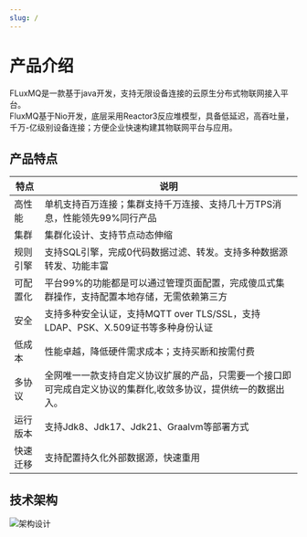 ```yaml
---
slug: /
---
```

# 产品介绍
FLuxMQ是一款基于java开发，支持无限设备连接的云原生分布式物联网接入平台。  
FluxMQ基于Nio开发，底层采用Reactor3反应堆模型，具备低延迟，高吞吐量，千万-亿级别设备连接；方便企业快速构建其物联网平台与应用。

## 产品特点

| 特点   | 说明                                                       |
|------|----------------------------------------------------------|
| 高性能  | 单机支持百万连接；集群支持千万连接、支持几十万TPS消息，性能领先99%同行产品                          |
| 集群   | 集群化设计、支持节点动态伸缩                                           | 
| 规则引擎 | 支持SQL引擎，完成0代码数据过滤、转发。支持多种数据源转发、功能丰富                      | 
| 可配置化 | 平台99%的功能都是可以通过管理页面配置，完成傻瓜式集群操作，支持配置本地存储，无需依赖第三方          |
| 安全   | 支持多种安全认证，支持MQTT over TLS/SSL，支持LDAP、PSK、X.509证书等多种身份认证   |
| 低成本  | 性能卓越，降低硬件需求成本；支持买断和按需付费                                  |
| 多协议  | 全网唯一一款支持自定义协议扩展的产品，只需要一个接口即可完成自定义协议的集群化,收敛多协议，提供统一的数据出入。 |
| 运行版本 | 支持Jdk8、Jdk17、Jdk21、Graalvm等部署方式                          |
| 快速迁移 | 支持配置持久化外部数据源，快速重用                                        |


## 技术架构

![架构设计](@site/static/images/fluxmq-final.png)